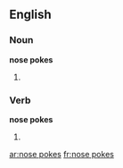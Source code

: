 ==English==

===Noun===
'''nose pokes'''

# {{plural of|nose poke}}

===Verb===
'''nose pokes'''

# {{en-third-person singular of|nose poke}}

[[ar:nose pokes]]
[[fr:nose pokes]]